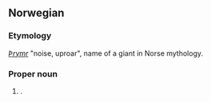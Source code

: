 ==Norwegian==

===Etymology===
{{ON.|lang=no}} ''[[Þrymr]]'' "noise, uproar", name of a giant in Norse mythology.

===Proper noun===
{{infl|no|proper noun}}

# {{given name|male|lang=no}}.